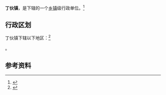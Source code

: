 {{中国乡级行政区|32/10/12/116/000}}

'''丁伙镇'''，是{{PRC admin/fullname|32/10/12/116/000|3}}下辖的一个[[乡镇|乡镇]]级行政单位。<ref>{{PRC admin/ref sgc|{{PRC admin/parent|32/10/12/116/000}}}}</ref>

== 行政区划 ==

丁伙镇下辖以下地区：<ref>{{PRC admin/ref sgc|32/10/12/116/000}}</ref>

{{PRC admin/children|32/10/12/116/000}}。

== 参考资料 ==

{{reflist}}

{{PRC admin/navcat|32/10/12/116/000}}
{{江苏行政区划小作品}}